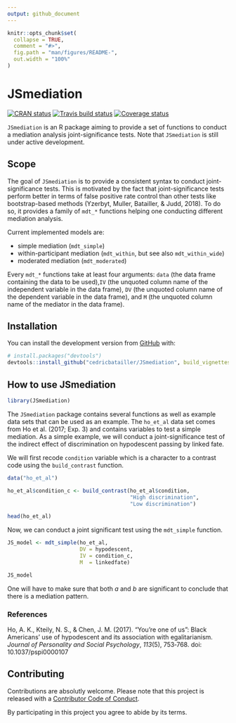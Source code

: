 ```yaml
---
output: github_document
---
```


<!-- README.md is generated from README.Rmd. Please edit that file -->

```r
knitr::opts_chunk$set(
  collapse = TRUE,
  comment = "#>",
  fig.path = "man/figures/README-",
  out.width = "100%"
)
```
# JSmediation

[![CRAN status](https://www.r-pkg.org/badges/version/JSmediation)](https://cran.r-project.org/package=JSmediation) [![Travis build status](https://travis-ci.org/cedricbatailler/JSmediation.svg?branch=master)](https://travis-ci.org/cedricbatailler/JSmediation)   [![Coverage status](https://codecov.io/gh/cedricbatailler/JSmediation/branch/master/graph/badge.svg)](https://codecov.io/github/cedricbatailler/JSmediation?branch=master)

`JSmediation` is an R package aiming to provide a set of functions to conduct a
mediation analysis joint-significance tests. Note that `JSmediation` is still
under active development.

## Scope

The goal of `JSmediation` is to provide a consistent syntax to conduct
joint-significance tests. This is motivated by the fact that joint-significance
tests perform better in terms of false positive rate control than other tests
like bootstrap-based methods (Yzerbyt, Muller, Batailler, & Judd, 2018). To do
so, it provides a family of `mdt_*` functions helping one conducting different
mediation analysis.

Current implemented models are:

- simple mediation (`mdt_simple`)
- within-participant mediation (`mdt_within`, but see also `mdt_within_wide`)
- moderated mediation (`mdt_moderated`)

Every `mdt_*` functions take at least four arguments: `data` (the data frame
containing the data to be used),` IV` (the unquoted column name of the
independent variable in the data frame), `DV` (the unquoted column name of the
dependent variable in the data frame), and `M` (the unquoted column name of the
mediator in the data frame).

## Installation

<!--
You can install the released version of JSmediation from [CRAN](https://CRAN.R-project.org) with:

``` r
install.packages("JSmediation")
```
-->
You can install the development version from [GitHub](https://github.com/) with:

``` r
# install.packages("devtools")
devtools::install_github("cedricbatailler/JSmediation", build_vignettes = TRUE)
```

## How to use JSmediation

```r
library(JSmediation)
```

The `JSmediation` package contains several functions as well as example data 
sets that can be used as an example. The `ho_et_al` data set comes from 
Ho et al. (2017; Exp. 3) and contains variables to test a simple mediation. As a
simple example, we will conduct a joint-significance test of the indirect effect
of discrimination on hypodescent passing by linked fate. 

We will first recode `condition` variable which is a character to a contrast 
code using the `build_contrast` function.

```r
data("ho_et_al")

ho_et_al$condition_c <- build_contrast(ho_et_al$condition, 
                                       "High discrimination",
                                       "Low discrimination")

head(ho_et_al)
```

Now, we can conduct a joint significant test using the `mdt_simple` function.

```r
JS_model <- mdt_simple(ho_et_al, 
                       DV = hypodescent, 
                       IV = condition_c, 
                       M  = linkedfate)

JS_model
```

One will have to make sure that both $a$ and $b$ are significant to conclude 
that there is a mediation pattern.

### References

Ho, A. K., Kteily, N. S., & Chen, J. M. (2017). “You’re one of us”: Black 
Americans’ use of hypodescent and its association with egalitarianism. 
_Journal of Personality and Social Psychology_, _113_(5), 753‑768. doi:
10.1037/pspi0000107

## Contributing
Contributions are absolutly welcome. Please note that this project is released 
with a [Contributor Code of Conduct](CODE_OF_CONDUCT.md).

By participating in this project you agree to abide by its terms.
